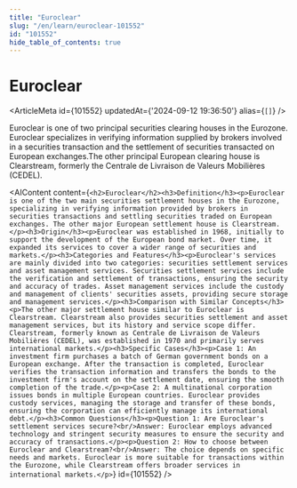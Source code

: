 ```yaml
---
title: "Euroclear"
slug: "/en/learn/euroclear-101552"
id: "101552"
hide_table_of_contents: true
---
```



# Euroclear

<ArticleMeta id={101552} updatedAt={'2024-09-12 19:36:50'} alias={`[]`} />
<div className='border-solid border-b border-t-0 my-4 border-[var(--ifm-color-gray-300)]' />

Euroclear is one of two principal securities clearing houses in the Eurozone. Euroclear specializes in verifying information supplied by brokers involved in a securities transaction and the settlement of securities transacted on European exchanges.The other principal European clearing house is Clearstream, formerly the Centrale de Livraison de Valeurs Mobilières (CEDEL).

<AIContent content={`<h2>Euroclear</h2><h3>Definition</h3><p>Euroclear is one of the two main securities settlement houses in the Eurozone, specializing in verifying information provided by brokers in securities transactions and settling securities traded on European exchanges. The other major European settlement house is Clearstream.</p><h3>Origin</h3><p>Euroclear was established in 1968, initially to support the development of the European bond market. Over time, it expanded its services to cover a wider range of securities and markets.</p><h3>Categories and Features</h3><p>Euroclear's services are mainly divided into two categories: securities settlement services and asset management services. Securities settlement services include the verification and settlement of transactions, ensuring the security and accuracy of trades. Asset management services include the custody and management of clients' securities assets, providing secure storage and management services.</p><h3>Comparison with Similar Concepts</h3><p>The other major settlement house similar to Euroclear is Clearstream. Clearstream also provides securities settlement and asset management services, but its history and service scope differ. Clearstream, formerly known as Centrale de Livraison de Valeurs Mobilières (CEDEL), was established in 1970 and primarily serves international markets.</p><h3>Specific Cases</h3><p>Case 1: An investment firm purchases a batch of German government bonds on a European exchange. After the transaction is completed, Euroclear verifies the transaction information and transfers the bonds to the investment firm's account on the settlement date, ensuring the smooth completion of the trade.</p><p>Case 2: A multinational corporation issues bonds in multiple European countries. Euroclear provides custody services, managing the storage and transfer of these bonds, ensuring the corporation can efficiently manage its international debt.</p><h3>Common Questions</h3><p>Question 1: Are Euroclear's settlement services secure?<br/>Answer: Euroclear employs advanced technology and stringent security measures to ensure the security and accuracy of transactions.</p><p>Question 2: How to choose between Euroclear and Clearstream?<br/>Answer: The choice depends on specific needs and markets. Euroclear is more suitable for transactions within the Eurozone, while Clearstream offers broader services in international markets.</p>`} id={101552} />
